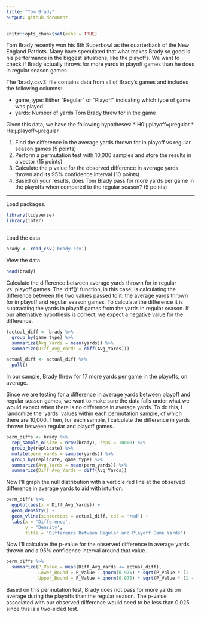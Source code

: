 ```yaml
---
title: "Tom Brady"
output: github_document
---
```


```r
knitr::opts_chunk$set(echo = TRUE)
```

Tom Brady recently won his 6th Superbowl as the quarterback of the New England Patriots. Many have speculated that what makes Brady so good is his performance in the biggest situations, like the playoffs. We want to check if Brady actually throws for more yards in playoff games than he does in regular season games.

The 'brady.csv3' file contains data from all of Brady’s games and includes the following columns:

* game_type: Either “Regular” or “Playoff” indicating which type of game was played
* yards: Number of yards Tom Brady threw for in the game

Given this data, we have the following hypotheses:
* H0:μplayoff=μregular
* Ha:μplayoff>μregular

1. Find the difference in the average yards thrown for in playoff vs regular season games (5 points) 
2. Perform a permutation test with 10,000 samples and store the results in a vector (15 points) 
3. Calculate the p value for the observed difference in average yards thrown and its 95% confidence interval (10 points) 
4. Based on your results, does Tom Brady pass for more yards per game in the playoffs when compared to the regular season? (5 points)

***

Load packages.
```r
library(tidyverse)
library(infer)
```

***

Load the data.
```r
brady <- read_csv('brady.csv')
```

View the data.
```r
head(brady)
```

Calculate the difference between average yards thrown for in regular vs. playoff games. The
'diff()' function, in this case, is calculating the difference between the two values
passed to it: the average yards thrown for in playoff and regular season games. To calculate
the difference it is subtracting the yards in playoff games from the yards in regular season. If our alternative hypothesis is correct, we expect a negative value for the 
difference.
```r
(actual_diff <- brady %>%
  group_by(game_type) %>%
  summarize(Avg_Yards = mean(yards)) %>%
  summarize(Diff_Avg_Yards = diff(Avg_Yards)))

actual_diff <- actual_diff %>%
  pull()
```
In our sample, Brady threw for 17 more yards per game in the playoffs, on average.

Since we are testing for a difference in average yards between playoff and regular season
games, we want to make sure the data falls under what we would expect when there is no 
difference in average yards. To do this, I randomize the 'yards' values within each
permutation sample, of which there are 10,000. Then, for each sample, I calculate the
difference in yards thrown between regular and playoff games.
```r
perm_diffs <- brady %>%
  rep_sample_n(size = nrow(brady), reps = 10000) %>%
  group_by(replicate) %>%
  mutate(perm_yards = sample(yards)) %>%
  group_by(replicate, game_type) %>%
  summarize(Avg_Yards = mean(perm_yards)) %>%
  summarize(Diff_Avg_Yards = diff(Avg_Yards))
```

Now I'll graph the null distribution with a verticle red line at the observed difference
in average yards to aid with intuition.
```r
perm_diffs %>%
  ggplot(aes(x = Diff_Avg_Yards)) +
  geom_density() +
  geom_vline(xintercept = actual_diff, col = 'red') +
  labs(x = 'Difference',
       y = 'Density',
       title = 'Difference Between Regular and Playoff Game Yards')
```

Now I'll calculate the p-value for the observed difference in average yards thrown and a
95% confidence interval around that value.
```r
perm_diffs %>%
  summarize(P_Value = mean(Diff_Avg_Yards <= actual_diff),
            Lower_Bound = P_Value - qnorm(0.975) * sqrt(P_Value * (1 - P_Value) / n()),
            Upper_Bound = P_Value + qnorm(0.975) * sqrt(P_Value * (1 - P_Value) / n()))
```

Based on this permutation test, Brady does not pass for more yards on average during the 
playoffs than the regular season. The p-value associated with our observed difference
would need to be less than 0.025 since this is a two-sided test.
